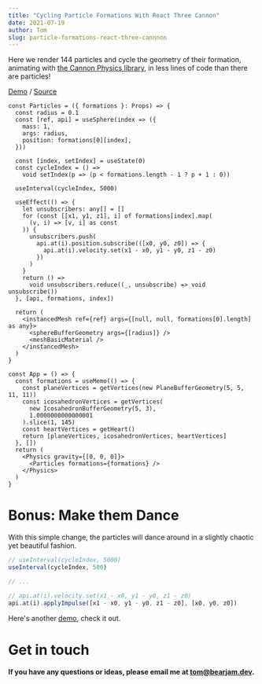 ```yaml
---
title: "Cycling Particle Formations With React Three Cannon"
date: 2021-07-19
author: Tom
slug: particle-formations-react-three-cannnon
---
```


Here we render 144 particles and cycle the geometry of their formation,
animating with
[the Cannon Physics library](https://github.com/pmndrs/use-cannon), in less
lines of code than there are particles!

[Demo](https://codesandbox.io/s/github/mysterybear/r3f-cannon-particle-formations?module=src/components/App.tsx)
/ [Source](https://github.com/mysterybear/r4f-cannon-particle-formations)

```tsx
const Particles = ({ formations }: Props) => {
  const radius = 0.1
  const [ref, api] = useSphere(index => ({
    mass: 1,
    args: radius,
    position: formations[0][index],
  }))

  const [index, setIndex] = useState(0)
  const cycleIndex = () =>
    void setIndex(p => (p < formations.length - 1 ? p + 1 : 0))

  useInterval(cycleIndex, 5000)

  useEffect(() => {
    let unsubscribers: any[] = []
    for (const [[x1, y1, z1], i] of formations[index].map(
      (v, i) => [v, i] as const
    )) {
      unsubscribers.push(
        api.at(i).position.subscribe(([x0, y0, z0]) => {
          api.at(i).velocity.set(x1 - x0, y1 - y0, z1 - z0)
        })
      )
    }
    return () =>
      void unsubscribers.reduce((_, unsubscribe) => void unsubscribe())
  }, [api, formations, index])

  return (
    <instancedMesh ref={ref} args={[null, null, formations[0].length] as any}>
      <sphereBufferGeometry args={[radius]} />
      <meshBasicMaterial />
    </instancedMesh>
  )
}

const App = () => {
  const formations = useMemo(() => {
    const planeVertices = getVertices(new PlaneBufferGeometry(5, 5, 11, 11))
    const icosahedronVertices = getVertices(
      new IcosahedronBufferGeometry(5, 3),
      1.0000000000000001
    ).slice(1, 145)
    const heartVertices = getHeart()
    return [planeVertices, icosahedronVertices, heartVertices]
  }, [])
  return (
    <Physics gravity={[0, 0, 0]}>
      <Particles formations={formations} />
    </Physics>
  )
}
```

# Bonus: Make them Dance

With this simple change, the particles will dance around in a slightly chaotic
yet beautiful fashion.

```ts
// useInterval(cycleIndex, 5000)
useInterval(cycleIndex, 500)

// ...

// api.at(i).velocity.set(x1 - x0, y1 - y0, z1 - z0)
api.at(i).applyImpulse([x1 - x0, y1 - y0, z1 - z0], [x0, y0, z0])
```

Here's another
[demo](https://codesandbox.io/s/github/mysterybear/r3f-cannon-particle-formations/tree/dance?module=src/components/App.tsx),
check it out.

# Get in touch

**If you have any questions or ideas, please email me at
[tom@bearjam.dev](mailto:tom@bearjam.dev).**
